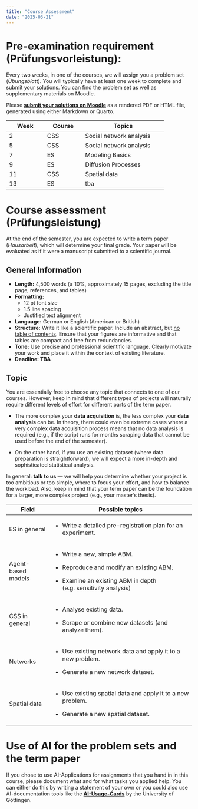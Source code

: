 ```yaml
---
title: "Course Assessment"
date: "2025-03-21"
---
```


# Pre-examination requirement (Prüfungsvorleistung):

Every two weeks, in one of the courses, we will assign you a problem set (*Übungsblatt*). You will typically have at least one week to complete and submit your solutions. You can find the problem set as well as supplementary materials on Moodle.

Please [**submit your solutions on Moodle**](https://moodle2.uni-leipzig.de/course/view.php?id=53760) as a rendered PDF or HTML file, generated using either Markdown or Quarto.



+--------------+--------------+------------------------------+
| Week         | Course       | Topics                       |
+==============+==============+==============================+
| 2            | CSS          | Social network analysis      |
+--------------+--------------+------------------------------+
| 5            | CSS          | Social network analysis      |
+--------------+--------------+------------------------------+
| 7            | ES           | Modeling Basics              |
+--------------+--------------+------------------------------+
| 9            | ES           | Diffusion Processes          |
+--------------+--------------+------------------------------+
| 11           | CSS          | Spatial data                 |
+--------------+--------------+------------------------------+
| 13           | ES           | tba                          |
+--------------+--------------+------------------------------+

# Course assessment (Prüfungsleistung)

At the end of the semester, you are expected to write a term paper (*Hausarbeit*), which will determine your final grade. Your paper will be evaluated as if it were a manuscript submitted to a scientific journal.

## General Information

-   **Length:** 4,500 words (± 10%, approximately 15 pages, excluding the title page, references, and tables)
-   **Formatting:**
    -   12 pt font size
    -   1.5 line spacing
    -   Justified text alignment
-   **Language:** German or English (American or British)
-   **Structure:** Write it like a scientific paper. Include an abstract, but [no table of contents]{.underline}. Ensure that your figures are informative and that tables are compact and free from redundancies.
-   **Tone:** Use precise and professional scientific language. Clearly motivate your work and place it within the context of existing literature.
-   **Deadline: TBA**

## Topic

You are essentially free to choose any topic that connects to one of our courses. However, keep in mind that different types of projects will naturally require different levels of effort for different parts of the term paper.

-   The more complex your **data acquisition** is, the less complex your **data analysis** can be. In theory, there could even be extreme cases where a very complex data acquisition process means that no data analysis is required (e.g., if the script runs for months scraping data that cannot be used before the end of the semester).

-   On the other hand, if you use an existing dataset (where data preparation is straightforward), we will expect a more in-depth and sophisticated statistical analysis.

In general: **talk to us** — we will help you determine whether your project is too ambitious or too simple, where to focus your effort, and how to balance the workload. Also, keep in mind that your term paper can be the foundation for a larger, more complex project (e.g., your master’s thesis).

+--------------------+------------------------------------------------------------------+
| Field              | Possible topics                                                  |
+====================+==================================================================+
| ES in general      | -   Write a detailed pre-registration plan for an experiment.    |
+--------------------+------------------------------------------------------------------+
| Agent-based models | -   Write a new, simple ABM.                                     |
|                    |                                                                  |
|                    | -   Reproduce and modify an existing ABM.                        |
|                    |                                                                  |
|                    | -   Examine an existing ABM in depth (e.g. sensitivity analysis) |
+--------------------+------------------------------------------------------------------+
| CSS in general     | -   Analyse existing data.                                       |
|                    |                                                                  |
|                    | -   Scrape or combine new datasets (and analyze them).           |
+--------------------+------------------------------------------------------------------+
| Networks           | -   Use existing network data and apply it to a new problem.     |
|                    |                                                                  |
|                    | -   Generate a new network dataset.                              |
+--------------------+------------------------------------------------------------------+
| Spatial data       | -   Use existing spatial data and apply it to a new problem.     |
|                    |                                                                  |
|                    | -   Generate a new spatial dataset.                              |
+--------------------+------------------------------------------------------------------+

# Use of AI for the problem sets and the term paper

If you chose to use AI-Applications for assignments that you hand in in this course, please document what and for what tasks you applied help. You can either do this by writing a statement of your own or you could also use AI-documentation tools like the [**AI-Usage-Cards**](https://ai-cards.org/) by the University of Göttingen.